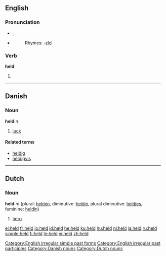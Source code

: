 {{see|Held}}
==English==

{{rank|either|whether|city|340|held|help|number|alone}}

===Pronunciation===
*{{IPA|/'hεld/}}, {{SAMPA|/"hEld/}}
*{{audio|en-us-held.ogg|Audio (US)}}
*:Rhymes: [[Rhymes:English:-ɛld|-ɛld]]

===Verb===
'''held'''

# {{past of|hold}}

[[Category:English irregular simple past forms]]
[[Category:English irregular past participles]]

----

==Danish==
===Noun===
'''held''' ''n''

# [[luck]]

====Related terms====
*[[heldig]]
*[[heldigvis]]

[[Category:Danish nouns]]

----

==Dutch==
=== Noun ===
'''held''' ''m'' (plural: [[helden]], diminutive: [[heldje]], plural diminutive: [[heldjes]], feminine: [[heldin]])

#[[hero]]

[[Category:Dutch nouns]]

[[el:held]]
[[fr:held]]
[[io:held]]
[[id:held]]
[[he:held]]
[[ku:held]]
[[hu:held]]
[[nl:held]]
[[ja:held]]
[[ru:held]]
[[simple:held]]
[[fi:held]]
[[te:held]]
[[vi:held]]
[[zh:held]]